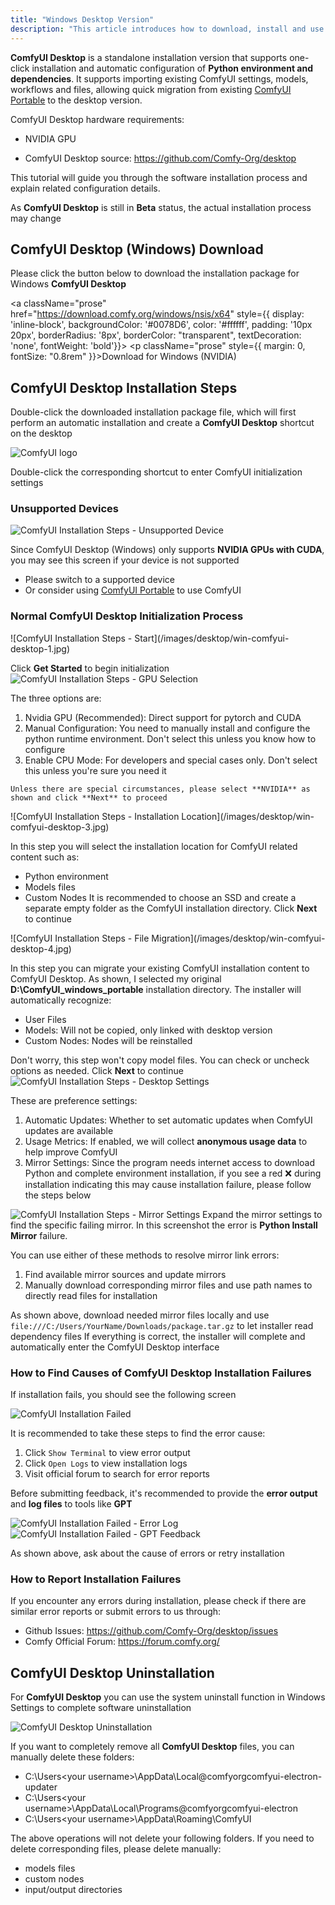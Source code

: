 ```yaml
---
title: "Windows Desktop Version"
description: "This article introduces how to download, install and use ComfyUI Desktop for Windows"
---
```


**ComfyUI Desktop** is a standalone installation version that supports one-click installation and automatic configuration of **Python environment and dependencies**. It supports importing existing ComfyUI settings, models, workflows and files, allowing quick migration from existing [ComfyUI Portable](/en/get_started/comfyui_portable_windows) to the desktop version.

ComfyUI Desktop hardware requirements:
- NVIDIA GPU

- ComfyUI Desktop source: https://github.com/Comfy-Org/desktop

This tutorial will guide you through the software installation process and explain related configuration details.

<Warning>As **ComfyUI Desktop** is still in **Beta** status, the actual installation process may change</Warning>

## ComfyUI Desktop (Windows) Download

Please click the button below to download the installation package for Windows **ComfyUI Desktop**

<a className="prose" href="https://download.comfy.org/windows/nsis/x64" style={{ display: 'inline-block', backgroundColor: '#0078D6', color: '#ffffff', padding: '10px 20px', borderRadius: '8px', borderColor: "transparent", textDecoration: 'none', fontWeight: 'bold'}}>
    <p className="prose" style={{ margin: 0, fontSize: "0.8rem" }}>Download for Windows (NVIDIA)</p>
</a>

## ComfyUI Desktop Installation Steps

Double-click the downloaded installation package file, which will first perform an automatic installation and create a **ComfyUI Desktop** shortcut on the desktop

![ComfyUI logo](/images/desktop/win-comfyui-desktop-shortcut.jpg)

Double-click the corresponding shortcut to enter ComfyUI initialization settings

### Unsupported Devices 

![ComfyUI Installation Steps - Unsupported Device](/images/desktop/win-comfyui-desktop-0.jpg)

Since ComfyUI Desktop (Windows) only supports **NVIDIA GPUs with CUDA**, you may see this screen if your device is not supported
- Please switch to a supported device
- Or consider using [ComfyUI Portable](/en/get_started/comfyui_portable_windows) to use ComfyUI

### Normal ComfyUI Desktop Initialization Process

<Steps>
  <Step title="Start Screen">
   ![ComfyUI Installation Steps - Start](/images/desktop/win-comfyui-desktop-1.jpg)

   Click **Get Started** to begin initialization
  </Step>
  <Step title="Select GPU">
  ![ComfyUI Installation Steps - GPU Selection](/images/desktop/win-comfyui-desktop-2.jpg)

   The three options are:
   1. Nvidia GPU (Recommended): Direct support for pytorch and CUDA
   2. Manual Configuration: You need to manually install and configure the python runtime environment. Don't select this unless you know how to configure
   3. Enable CPU Mode: For developers and special cases only. Don't select this unless you're sure you need it
    
    Unless there are special circumstances, please select **NVIDIA** as shown and click **Next** to proceed
  </Step>
  <Step title="Install location">
  ![ComfyUI Installation Steps - Installation Location](/images/desktop/win-comfyui-desktop-3.jpg)

  In this step you will select the installation location for ComfyUI related content such as:
  - Python environment
  - Models files
  - Custom Nodes
  It is recommended to choose an SSD and create a separate empty folder as the ComfyUI installation directory. Click **Next** to continue
  </Step>
  <Step title="Migrate from Existing Installation (Optional)">
  ![ComfyUI Installation Steps - File Migration](/images/desktop/win-comfyui-desktop-4.jpg)

  In this step you can migrate your existing ComfyUI installation content to ComfyUI Desktop. As shown, I selected my original **D:\ComfyUI_windows_portable** installation directory. The installer will automatically recognize:
  - User Files
  - Models: Will not be copied, only linked with desktop version
  - Custom Nodes: Nodes will be reinstalled

  Don't worry, this step won't copy model files. You can check or uncheck options as needed. Click **Next** to continue
  </Step>
  <Step title="Desktop Settings">
  ![ComfyUI Installation Steps - Desktop Settings](/images/desktop/win-comfyui-desktop-5.jpg)

   These are preference settings:
   1. Automatic Updates: Whether to set automatic updates when ComfyUI updates are available
   2. Usage Metrics: If enabled, we will collect **anonymous usage data** to help improve ComfyUI
   3. Mirror Settings: Since the program needs internet access to download Python and complete environment installation, if you see a red ❌ during installation indicating this may cause installation failure, please follow the steps below

   ![ComfyUI Installation Steps - Mirror Settings](/images/desktop/win-comfyui-desktop-6.jpg)
   Expand the mirror settings to find the specific failing mirror. In this screenshot the error is **Python Install Mirror** failure.

   You can use either of these methods to resolve mirror link errors:
   1. Find available mirror sources and update mirrors
   2. Manually download corresponding mirror files and use path names to directly read files for installation

   As shown above, download needed mirror files locally and use `file:///C:/Users/YourName/Downloads/package.tar.gz` to let installer read dependency files
  </Step>
  <Step title="Desktop Setting">
  If everything is correct, the installer will complete and automatically enter the ComfyUI Desktop interface
  </Step>
</Steps>

### How to Find Causes of ComfyUI Desktop Installation Failures
If installation fails, you should see the following screen

![ComfyUI Installation Failed](/images/desktop/win-comfyui-desktop-7.jpg)

It is recommended to take these steps to find the error cause:
1. Click `Show Terminal` to view error output
2. Click `Open Logs` to view installation logs  
3. Visit official forum to search for error reports

Before submitting feedback, it's recommended to provide the **error output** and **log files** to tools like **GPT**

![ComfyUI Installation Failed - Error Log](/images/desktop/win-comfyui-desktop-8.jpg)
![ComfyUI Installation Failed - GPT Feedback](/images/desktop/win-comfyui-desktop-9.jpg)

As shown above, ask about the cause of errors or retry installation

### How to Report Installation Failures

If you encounter any errors during installation, please check if there are similar error reports or submit errors to us through:

- Github Issues: https://github.com/Comfy-Org/desktop/issues
- Comfy Official Forum: https://forum.comfy.org/

## ComfyUI Desktop Uninstallation

For **ComfyUI Desktop** you can use the system uninstall function in Windows Settings to complete software uninstallation

![ComfyUI Desktop Uninstallation](/images/desktop/win-uninstall-comfyui.jpg)

If you want to completely remove all **ComfyUI Desktop** files, you can manually delete these folders:
- C:\Users\<your username>\AppData\Local\@comfyorgcomfyui-electron-updater
- C:\Users\<your username>\AppData\Local\Programs\@comfyorgcomfyui-electron
- C:\Users\<your username>\AppData\Roaming\ComfyUI

The above operations will not delete your following folders. If you need to delete corresponding files, please delete manually:
- models files
- custom nodes
- input/output directories